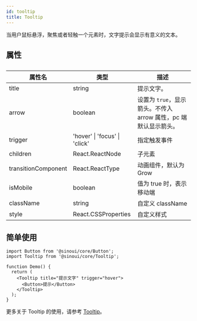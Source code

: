 ```yaml
---
id: tooltip
title: Tooltip
---
```


当用户鼠标悬浮，聚焦或者轻触一个元素时，文字提示会显示有意义的文本。

## 属性

##

| 属性名              | 类型                          | 描述                                                            |
| ------------------- | ----------------------------- | --------------------------------------------------------------- |
| title               | string                        | 提示文字。                                                      |
| arrow               | boolean                       | 设置为 `true`，显示箭头。不传入 arrow 属性，pc 端默认显示箭头。 |
| trigger             | 'hover' \| 'focus' \| 'click' | 指定触发事件                                                    |
| children            | React.ReactNode               | 子元素                                                          |
| transitionComponent | React.ReactType               | 动画组件，默认为 Grow                                           |
| isMobile            | boolean                       | 值为 true 时，表示移动端                                        |
| className           | string                        | 自定义 className                                                |
| style               | React.CSSProperties           | 自定义样式                                                      |

## 简单使用

```tsx
import Button from '@sinoui/core/Button';
import Tooltip from '@sinoui/core/Tooltip';

function Demo() {
  return (
    <Tooltip title="提示文字" trigger="hover">
      <Button>提示</Button>
    </Tooltip>
  );
}
```

更多关于 Tooltip 的使用，请参考 [Tooltip](../components/tooltip)。
